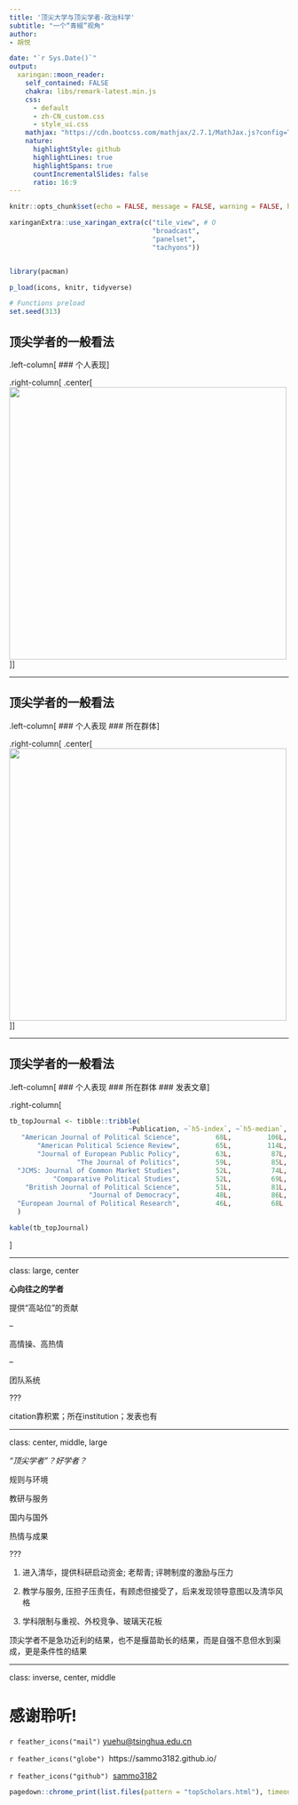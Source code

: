 ---
title: '顶尖大学与顶尖学者·政治科学'
subtitle: "一个“青椒”视角"
author: 
- 胡悦

date: "`r Sys.Date()`"
output:
  xaringan::moon_reader:
    self_contained: FALSE
    chakra: libs/remark-latest.min.js
    css: 
      - default
      - zh-CN_custom.css
      - style_ui.css
    mathjax: "https://cdn.bootcss.com/mathjax/2.7.1/MathJax.js?config=TeX-MML-AM_HTMLorMML"
    nature:
      highlightStyle: github
      highlightLines: true
      highlightSpans: true
      countIncrementalSlides: false
      ratio: 16:9
---

```{r setup, include = FALSE}
knitr::opts_chunk$set(echo = FALSE, message = FALSE, warning = FALSE, htmltools.dir.version = FALSE)

xaringanExtra::use_xaringan_extra(c("tile_view", # O
                                    "broadcast", 
                                    "panelset",
                                    "tachyons"))


library(pacman)

p_load(icons, knitr, tidyverse)

# Functions preload
set.seed(313)

```

## 顶尖学者的一般看法

.left-column[
### 个人表现
]

.right-column[
.center[<img src="images/topScholars.png" height = 490, width = 500/>]
]

---

## 顶尖学者的一般看法

.left-column[
### 个人表现
### 所在群体
]

.right-column[
.center[<img src="images/topUniversities.png" height = 490, width = 500/>]
]

---

## 顶尖学者的一般看法

.left-column[
### 个人表现
### 所在群体
### 发表文章
]

.right-column[
```{r journals}
tb_topJournal <- tibble::tribble(
                              ~Publication, ~`h5-index`, ~`h5-median`,
   "American Journal of Political Science",         68L,         106L,
       "American Political Science Review",         65L,         114L,
       "Journal of European Public Policy",         63L,          87L,
                 "The Journal of Politics",         59L,          85L,
  "JCMS: Journal of Common Market Studies",         52L,          74L,
           "Comparative Political Studies",         52L,          69L,
    "British Journal of Political Science",         51L,          81L,
                    "Journal of Democracy",         48L,          86L,
  "European Journal of Political Research",         46L,          68L
  )

kable(tb_topJournal)
```
]

---

class: large, center

**心向往之的学者**

提供“高站位”的贡献

--
    
高情操、高热情

--

团队系统

???

citation靠积累；所在institution；发表也有


---

class: center, middle, large

*“顶尖学者”？好学者？*

规则与环境

教研与服务

国内与国外

热情与成果

???

1. 进入清华，提供科研启动资金; 老帮青; 评聘制度的激励与压力

1. 教学与服务, 压担子压责任，有顾虑但接受了，后来发现领导意图以及清华风格

1. 学科限制与重视、外校竞争、玻璃天花板

顶尖学者不是急功近利的结果，也不是揠苗助长的结果，而是自强不息但水到渠成，更是条件性的结果

---

class: inverse, center, middle

# 感谢聆听!

`r feather_icons("mail")`&nbsp;[yuehu@tsinghua.edu.cn](mailto:yuehu@tsinghua.edu.cn) 

`r feather_icons("globe")`&nbsp; https://sammo3182.github.io/

`r feather_icons("github")`&nbsp; [sammo3182](https://github.com/sammo3182)

```{r pdfPrinting, eval = FALSE, include = FALSE}
pagedown::chrome_print(list.files(pattern = "topScholars.html"), timeout = 300)
```